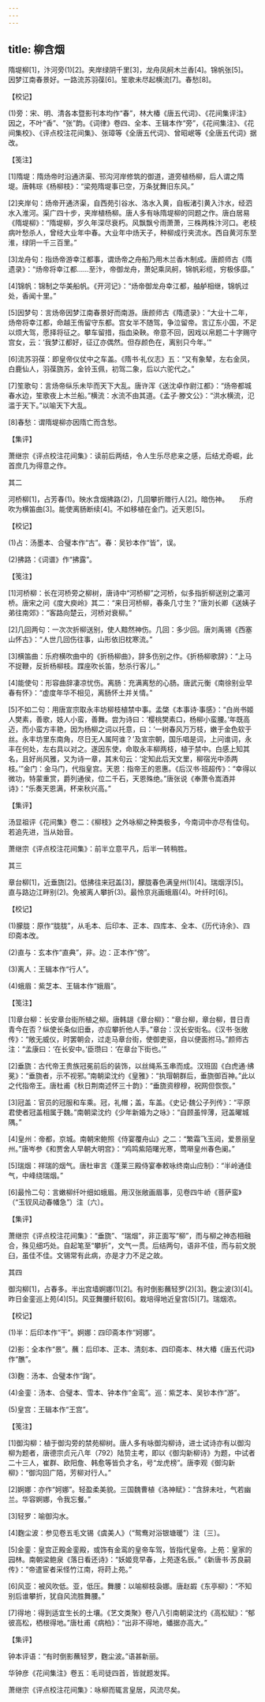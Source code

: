 ```yaml
---
---
---
```

title: 柳含烟
---




隋堤柳[1]，汴河旁(1)[2]。夹岸绿阴千里[3]，龙舟凤舸木兰香[4]。锦帆张[5]。　　因梦江南春景好。一路流苏羽葆[6]。笙歌未尽起横流[7]。春愁[8]。





【校记】


(1)旁：宋、明、清各本暨影刊本均作“春”，林大椿《唐五代词》、《花间集评注》因之，不叶“香”、“张”韵。《词律》卷四、全本、王辑本作“旁”，《花间集注》、《花间集校》、《评点校注花间集》、张璋等《全唐五代词》、曾昭岷等《全唐五代词》据改。





【笺注】


[1]隋堤：隋炀帝时沿通济渠、邗沟河岸修筑的御道，道旁植杨柳，后人谓之隋堤。唐韩琮《杨柳枝》：“梁苑隋堤事已空，万条犹舞旧东风。”

[2]夹岸句：炀帝开通济渠，自西苑引谷水、洛水入黄，自板渚引黄入汴水，经泗水入淮河。渠广四十步，夹岸植杨柳。唐人多有咏隋堤柳的同题之作。唐白居易《隋堤柳》：“隋堤柳，岁久年深尽衰朽。风飘飘兮雨萧萧，三株两株汴河口。老枝病叶愁杀人，曾经大业年中春。大业年中炀天子，种柳成行夹流水。西自黄河东至淮，绿阴一千三百里。”

[3]龙舟句：指炀帝游幸江都事，谓炀帝之舟船乃用木兰香木制成。唐颜师古《隋遗录》：“炀帝将幸江都……至汴，帝御龙舟，萧妃乘凤舸，锦帆彩缆，穷极侈靡。”

[4]锦帆：锦制之华美船帆。《开河记》：“炀帝御龙舟幸江都，舳舻相继，锦帆过处，香闻十里。”

[5]因梦句：言炀帝因梦江南春景好而南游。唐颜师古《隋遗录》：“大业十二年，炀帝将幸江都，命越王侑留守东都。宫女半不随驾，争泣留帝。言辽东小国，不足以烦大驾，愿择将征之。攀车留措，指血染鞅。帝意不回，因戏以帛题二十字赐守宫女，云：‘我梦江都好，征辽亦偶然。但存颜色在，离别只今年。’”

[6]流苏羽葆：即皇帝仪仗中之车盖。《隋书·礼仪志》五：“又有象辇，左右金凤，白鹿仙人，羽葆旒苏，金铃玉佩，初驾二象，后以六驼代之。”

[7]笙歌句：言炀帝纵乐未毕而天下大乱。唐许浑《送沈卓作尉江都》：“炀帝都城春水边，笙歌夜上木兰船。”横流：水流不由其道。《孟子·滕文公》：“洪水横流，氾滥于天下。”以喻天下大乱。

[8]春愁：谓隋堤柳亦因隋亡而含愁。





【集评】


萧继宗《评点校注花间集》：读前后两结，令人生乐尽悲来之感，后结尤奇崛，此首庶几为得意之作。





其二


河桥柳[1]，占芳春(1)。映水含烟拂路(2)，几回攀折赠行人[2]。暗伤神。　　乐府吹为横笛曲[3]。能使离肠断续[4]。不如移植在金门。近天恩[5]。





【校记】


(1)占：汤墨本、合璧本作“古”。春：吴钞本作“皆”，误。

(2)拂路：《词谱》作“拂露”。





【笺注】


[1]河桥柳：长在河桥旁之柳树，唐诗中“河桥柳”之河桥，似多指折柳送别之灞河桥。唐宋之问《度大庾岭》其二：“来日河桥柳，春条几寸生？”唐刘长卿《送姨子弟往南郊》：“客路向楚云，河桥对衰柳。”

[2]几回两句：一次次折柳送别，使人黯然神伤。几回：多少回。唐刘禹锡《西塞山怀古》：“人世几回伤往事，山形依旧枕寒流。”

[3]横笛曲：乐府横吹曲中的《折杨柳曲》，辞多伤别之作。《折杨柳歌辞》：“上马不捉鞭，反折杨柳枝。蹀座吹长笛，愁杀行客儿。”

[4]能使句：形容曲辞凄凉忧伤。离肠：充满离愁的心肠。唐武元衡《南徐别业早春有怀》：“虚度年华不相见，离肠怀土并关情。”

[5]不如二句：用唐宣宗取永丰坊柳枝植禁中事。孟棨《本事诗·事感》：“白尚书姬人樊素，善歌，妓人小蛮，善舞。尝为诗曰：‘樱桃樊素口，杨柳小蛮腰。’年既高迈，而小蛮方丰艳，因为杨柳之词以托意，曰：‘一树春风万万枝，嫩于金色软于丝。永丰坊里东南角，尽日无人属阿谁？’及宣宗朝，国乐唱是词，上问谁词，永丰在何处，左右具以对之。遂因东使，命取永丰柳两枝，植于禁中。白感上知其名，且好尚风雅，又为诗一章，其末句云：‘定知此后天文里，柳宿光中添两枝。’”金门：金马门，代指皇宫。天恩：指帝王的恩惠。《后汉书·班超传》：“幸得以微功，特蒙重赏，爵列通侯，位二千石，天恩殊绝。”唐张说《奉萧令嵩酒并诗》：“乐奏天恩满，杯来秋兴高。”





【集评】


汤显祖评《花间集》卷二：《柳枝》之外咏柳之种类极多，今南词中亦尽有佳句。若追先进，当从始音。

萧继宗《评点校注花间集》：前半立意平凡，后半一转稍胜。





其三


章台柳[1]，近垂旒[2]。低拂往来冠盖[3]，朦胧春色满皇州(1)[4]。瑞烟浮[5]。　　直与路边江畔别(2)。免被离人攀折(3)。最怜京兆画蛾眉(4)。叶纤时[6]。





【校记】


(1)朦胧：原作“胧胧”，从毛本、后印本、正本、四库本、全本、《历代诗余》、四印斋本改。

(2)直与：玄本作“直典”，非。边：正本作“傍”。

(3)离人：王辑本作“行人”。

(4)蛾眉：紫芝本、王辑本作“娥眉”。





【笺注】


[1]章台柳：长安章台街所植之柳。唐韩翃《章台柳》：“章台柳，章台柳，昔日青青今在否？纵使长条似旧垂，亦应攀折他人手。”章台：汉长安街名。《汉书·张敞传》：“敞无威仪，时罢朝会，过走马章台街，使御吏驱，自以便面拊马。”颜师古注：“孟康曰：‘在长安中。’臣瓒曰：‘在章台下街也。’”

[2]垂旒：古代帝王贵族冠冕前后的装饰，以丝绳系玉串而成。汉班固《白虎通·绋冕》：“垂旒者，示不视邪。”南朝梁沈约《皇雅》：“执瑁朝群后，垂旒御百神。”此以之代指帝王。唐杜甫《秋日荆南述怀三十韵》：“垂旒资穆穆，祝网但恢恢。”

[3]冠盖：官员的冠服和车乘。冠，礼帽；盖，车盖。《史记·魏公子列传》：“平原君使者冠盖相属于魏。”南朝梁沈约《少年新婚为之咏》：“自顾虽悴薄，冠盖曜城隅。”

[4]皇州：帝都，京城。南朝宋鲍照《侍宴覆舟山》之二：“繁霜飞玉闼，爱景丽皇州。”唐岑参《和贾舍人早朝大明宫》：“鸡鸣紫陌曙光寒，莺啭皇州春色阑。”

[5]瑞烟：祥瑞的烟气。唐杜审言《蓬莱三殿侍宴奉敕咏终南山应制》：“半岭通佳气，中峰绕瑞烟。”

[6]最怜二句：言嫩柳纤叶细如蛾眉。用汉张敞画眉事，见卷四牛峤《菩萨蛮》（“玉钗风动春幡急”）注〔六〕。





【集评】


萧继宗《评点校注花间集》：“垂旒”、“瑞烟”，非正面写“柳”，而与柳之神态相融合，殊见细巧处。自起笔至“攀折”，文气一贯。后结两句，语非不佳，而与前文脱臼，虽佳不佳。文锡常有此病，亦是才力不足之故。





其四


御沟柳[1]，占春多。半出宫墙婀娜(1)[2]。有时倒影蘸轻罗(2)[3]。麴尘波(3)[4]。　　昨日金銮巡上苑(4)[5]。风亚舞腰纤软[6]。栽培得地近皇宫(5)[7]。瑞烟浓。





【校记】


(1)半：后印本作“干”。婀娜：四印斋本作“妸娜”。

(2)影：全本作“景”。蘸：后印本、正本、清刻本、四印斋本、林大椿《唐五代词》作“醮”。

(3)麴：汤本、合璧本作“踘”。

(4)金銮：汤本、合璧本、雪本、钟本作“金鸾”。巡：紫芝本、吴钞本作“游”。

(5)皇宫：王辑本作“王宫”。





【笺注】


[1]御沟柳：植于御沟旁的禁苑柳树。唐人多有咏御沟柳诗，进士试诗亦有以御沟柳为题者，唐德宗贞元八年（792）陆贽主考，即以《御沟新柳诗》为题，中试者二十三人，崔群、欧阳詹、韩愈等皆负才名，号“龙虎榜”。唐李观《御沟新柳》：“御沟回广陌，芳柳对行人。”

[2]婀娜：亦作“妸娜”。轻盈柔美貌。三国魏曹植《洛神赋》：“含辞未吐，气若幽兰。华容婀娜，令我忘餐。”

[3]轻罗：喻御沟水。

[4]麴尘波：参见卷五毛文锡《虞美人》（“鸳鸯对浴银塘暖”）注〔三〕。

[5]金銮：皇宫正殿金銮殿，或饰有金鸾的皇帝车驾，皆指代皇帝。上苑：皇家的园林。南朝梁鲍泉《落日看还诗》：“妖姬竞早春，上苑逐名辰。”《新唐书·苏良嗣传》：“帝遣宦者采怪竹江南，将莳上苑。”

[6]风亚：被风吹低。亚，低压。舞腰：以喻柳枝袅娜。唐赵嘏《东亭柳》：“不知别后谁攀折，犹自风流胜舞腰。”

[7]得地：得到适宜生长的土壤。《艺文类聚》卷八八引南朝梁沈约《高松赋》：“郁彼高松，栖根得地。”唐杜甫《病柏》：“出非不得地，蟠据亦高大。”





【集评】


钟本评语：“有时倒影蘸轻罗，麴尘波。”语甚新丽。

华钟彦《花间集注》卷五：毛司徒四首，皆就题发挥。

萧继宗《评点校注花间集》：咏柳而辄言皇居，风流尽矣。